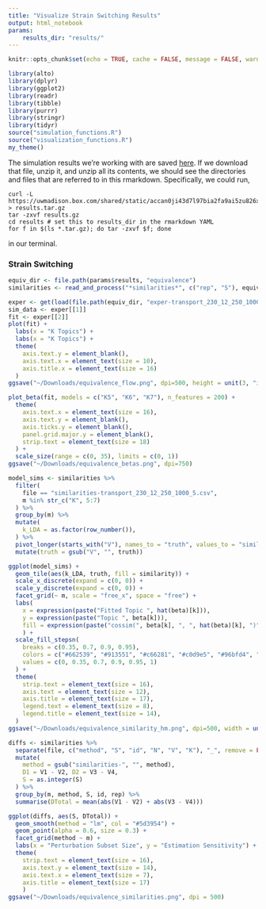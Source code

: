 ```yaml
---
title: "Visualize Strain Switching Results"
output: html_notebook
params:
    results_dir: "results/"
---
```


```r
knitr::opts_chunk$set(echo = TRUE, cache = FALSE, message = FALSE, warning = FALSE, fig.width = 5, fig.height = 2)
```

```r
library(alto)
library(dplyr)
library(ggplot2)
library(readr)
library(tibble)
library(purrr)
library(stringr)
library(tidyr)
source("simulation_functions.R")
source("visualization_functions.R")
my_theme()
```

The simulation results we're working with are saved
[here](https://uwmadison.box.com/shared/static/accan0ji43d7l97bia2fa9ai5zu826xm.gz).
If we download that file, unzip it, and unzip all its contents, we should see
the directories and files that are referred to in this rmarkdown. Specifically,
we could run,
```
curl -L https://uwmadison.box.com/shared/static/accan0ji43d7l97bia2fa9ai5zu826xm.gz > results.tar.gz
tar -zxvf results.gz
cd results # set this to results_dir in the rmarkdown YAML
for f in $(ls *.tar.gz); do tar -zxvf $f; done
```
in our terminal.

### Strain Switching

```r
equiv_dir <- file.path(params$results, "equivalence")
similarities <- read_and_process("*similarities*", c("rep", "S"), equiv_dir)
```

```r
exper <- get(load(file.path(equiv_dir, "exper-transport_230_12_250_1000_5.rda")))
sim_data <- exper[[1]]
fit <- exper[[2]]
plot(fit) +
  labs(x = "K Topics") +
  labs(x = "K Topics") +
  theme(
    axis.text.y = element_blank(),
    axis.text.x = element_text(size = 10),
    axis.title.x = element_text(size = 16)
  )
ggsave("~/Downloads/equivalence_flow.png", dpi=500, height = unit(3, "in"), width = unit(4, "in"))
```

```r
plot_beta(fit, models = c("K5", "K6", "K7"), n_features = 200) +
  theme(
    axis.text.x = element_text(size = 16),
    axis.text.y = element_blank(),
    axis.ticks.y = element_blank(),
    panel.grid.major.y = element_blank(),
    strip.text = element_text(size = 18)
  ) +
  scale_size(range = c(0, 35), limits = c(0, 1))
ggsave("~/Downloads/equivalence_betas.png", dpi=750)
```

```r
model_sims <- similarities %>%
  filter(
    file == "similarities-transport_230_12_250_1000_5.csv",
    m %in% str_c("K", 5:7)
  ) %>%
  group_by(m) %>%
  mutate(
    k_LDA = as.factor(row_number()),
  ) %>%
  pivot_longer(starts_with("V"), names_to = "truth", values_to = "similarity") %>%
  mutate(truth = gsub("V", "", truth))

ggplot(model_sims) +
  geom_tile(aes(k_LDA, truth, fill = similarity)) +
  scale_x_discrete(expand = c(0, 0)) +
  scale_y_discrete(expand = c(0, 0)) +
  facet_grid(~ m, scale = "free_x", space = "free") +
  labs(
    x = expression(paste("Fitted Topic ", hat(beta)[k])),
    y = expression(paste("Topic ", beta[k])),
    fill = expression(paste("cossim(", beta[k], ", ", hat(beta)[k], ")"))
    ) +
  scale_fill_stepsn(
    breaks = c(0.35, 0.7, 0.9, 0.95),
    colors = c("#662539", "#913551", "#c66281", "#c0d9e5", "#96bfd4", "#478bae"),
    values = c(0, 0.35, 0.7, 0.9, 0.95, 1)
  ) +
  theme(
    strip.text = element_text(size = 16),
    axis.text = element_text(size = 12),
    axis.title = element_text(size = 17),
    legend.text = element_text(size = 8),
    legend.title = element_text(size = 14),
  )
ggsave("~/Downloads/equivalence_similarity_hm.png", dpi=500, width = unit(7, "in"), height = unit(4, "in"))
```

```r
diffs <- similarities %>%
  separate(file, c("method", "S", "id", "N", "V", "K"), "_", remove = FALSE) %>%
  mutate(
    method = gsub("similarities-", "", method),
    D1 = V1 - V2, D2 = V3 - V4,
    S = as.integer(S)
  ) %>%
  group_by(m, method, S, id, rep) %>%
  summarise(DTotal = mean(abs(V1 - V2) + abs(V3 - V4)))

ggplot(diffs, aes(S, DTotal)) +
  geom_smooth(method = "lm", col = "#5d3954") +
  geom_point(alpha = 0.6, size = 0.3) +
  facet_grid(method ~ m) +
  labs(x = "Perturbation Subset Size", y = "Estimation Sensitivity") +
  theme(
    strip.text = element_text(size = 16),
    axis.text.y = element_text(size = 14),
    axis.text.x = element_text(size = 7),
    axis.title = element_text(size = 17)
    )
ggsave("~/Downloads/equivalence_similarities.png", dpi = 500)
```
